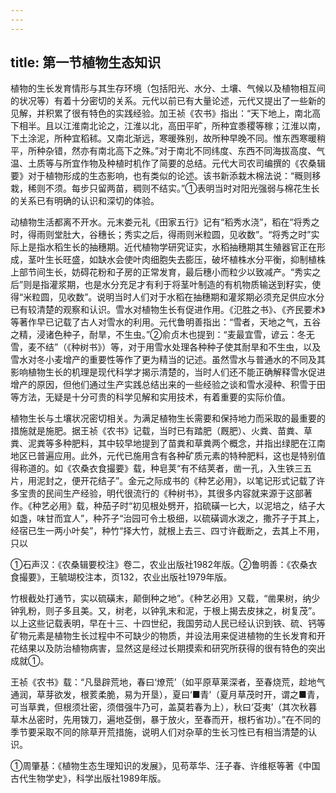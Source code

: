 ```yaml
---
---
---
```

title: 第一节植物生态知识
---



植物的生长发育情形与其生存环境（包括阳光、水分、土壤、气候以及植物相互间的状况等）有着十分密切的关系。元代以前已有大量论述，元代又提出了一些新的见解，并积累了很有特色的实践经验。加王祯《农书》指出：“天下地上，南北高下相半。且以江淮南北论之，江淮以北，高田平旷，所种宜黍稷等稼；江淮以南，下土涂泥，所种宜稻秫。又南北渐远，寒暖殊别，故所种早晚不同。惟东西寒暖稍平，所种杂错，然亦有南北高下之殊。”对于南北不同纬度、东西不同海拔高度、气温、土质等与所宜作物及种植时机作了简要的总结。元代大司农司编撰的《农桑辑要》对于植物形成的生态影响，也有类似的论述。该书新添栽木棉法说：“穊则移栽，稀则不须。每步只留两苗，稠则不结实。”①表明当时对阳光强弱与棉花生长的关系已有明确的认识和深切的体验。

动植物生活都离不开水。元末娄元礼《田家五行》记有“稻秀水浇”，稻在“将秀之时，得雨则堂肚大，谷穗长；秀实之后，得雨则米粒圆，见收数”。“将秀之时”实际上是指水稻生长的抽穗期。近代植物学研究证实，水稻抽穗期其生殖器官正在形成，茎叶生长旺盛，如缺水会使叶肉细胞失去膨压，破坏植株水分平衡，抑制植株上部节间生长，妨碍花粉和子房的正常发育，最后穗小而粒少以致减产。“秀实之后”则是指灌浆期，也是水分充足才有利于将茎叶制造的有机物质输送到籽实，使得“米粒圆，见收数”。说明当时人们对于水稻在抽穗期和灌浆期必须充足供应水分已有较清楚的观察和认识。雪水对植物生长有促进作用。《氾胜之书》、《齐民要术》等著作早已记载了古人对雪水的利用。元代鲁明善指出：“雪者，天地之气，五谷之精，浸诸色种子，耐旱，不生虫。”②俞贞木也提到：“麦最宜雪，谚云：冬无雪，麦不结”（《种树书》）等，对于用雪水处理各种种子使其耐旱和不生虫，以及雪水对冬小麦增产的重要性等作了更为精当的记述。虽然雪水与普通水的不同及其影响植物生长的机理是现代科学才揭示清楚的，当时人们还不能正确解释雪水促进增产的原因，但他们通过生产实践总结出来的一些经验之谈和雪水浸种、积雪于田等方法，无疑是十分可贵的科学见解和实用技术，有着重要的实际价值。

植物生长与土壤状况密切相关。为满足植物生长需要和保持地力而采取的最重要的措施就是施肥。据王祯《农书》记载，当时已有踏肥（厩肥）、火粪、苗粪、草粪、泥粪等多种肥料，其中较早地提到了苗粪和草粪两个概念，并指出绿肥在江南地区已普遍应用。此外，元代已施用含有各种矿质元素的特种肥料，这也是特别值得称道的。如《农桑衣食撮要》载，种皂荚“有不结荚者，凿一孔，入生铁三五片，用泥封之，便开花结子”。金元之际成书的《种艺必用》，以笔记形式记载了许多宝贵的民间生产经验，明代很流行的《种树书》，其很多内容就来源于这部著作。《种艺必用》载，种茄子时“初见根处劈开，掐硫磺一匕大，以泥培之，结子大如盏，味甘而宜人”，种芥子“治园可令土极细，以硫磺调水泼之，撒芥子于其上，经宿已生一两小叶矣”，种竹“择大竹，就根上去三、四寸许截断之，去其上不用，只以

①石声汉：《农桑辑要校注》卷二，农业出版社1982年版。②鲁明善：《农桑衣食撮要》，王毓瑚校注本，页132，农业出版社1979年版。

竹根截处打通节，实以硫磺末，颠倒种之地”。《种艺必用》又载，“凿果树，纳少钟乳粉，则子多且美。又，树老，以钟乳末和泥，于根上揭去皮抹之，树复茂”。以上这些记载表明，早在十三、十四世纪，我国劳动人民已经认识到铁、硫、钙等矿物元素是植物生长过程中不可缺少的物质，并设法用来促进植物的生长发育和开花结果以及防治植物病害，显然这是经过长期摸索和研究所获得的很有特色的突出成就①。

王祯《农书》载：“凡垦辟荒地，春曰‘燎荒’（如平原草莱深者，至春烧荒，趁地气通润，草芽欲发，根荄柔脆，易为开垦），夏曰‘■青’（夏月草茂时开，谓之■青，可当草粪，但根须壮密，须借强牛乃可，盖莫若春为上），秋曰‘芟夷’（其次秋暮草木丛密时，先用䥽刀，遍地芟倒，暴于放火，至春而开，根朽省功）。”在不同的季节要采取不同的除草开荒措施，说明人们对杂草的生长习性已有相当清楚的认识。

①周肇基：《植物生态生理知识的发展》，见苟萃华、汪子春、许维枢等著《中国古代生物学史》，科学出版社1989年版。